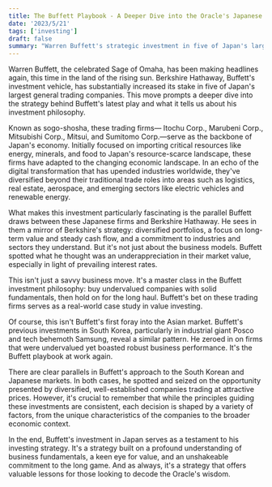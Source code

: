 ```yaml
---
title: The Buffett Playbook - A Deeper Dive into the Oracle's Japanese Bet
date: '2023/5/21'
tags: ['investing']
draft: false
summary: "Warren Buffett's strategic investment in five of Japan's largest general trading companies, paralleling his earlier moves in South Korea, is a testament to his value-oriented approach, identifying diversified, well-established companies trading at attractive prices within the broader economic context."
---
```


Warren Buffett, the celebrated Sage of Omaha, has been making headlines again, this time in the land of the rising sun. Berkshire Hathaway, Buffett's investment vehicle, has substantially increased its stake in five of Japan's largest general trading companies. This move prompts a deeper dive into the strategy behind Buffett's latest play and what it tells us about his investment philosophy.

Known as sogo-shosha, these trading firms— Itochu Corp., Marubeni Corp., Mitsubishi Corp., Mitsui, and Sumitomo Corp.—serve as the backbone of Japan's economy. Initially focused on importing critical resources like energy, minerals, and food to Japan's resource-scarce landscape, these firms have adapted to the changing economic landscape. In an echo of the digital transformation that has upended industries worldwide, they've diversified beyond their traditional trade roles into areas such as logistics, real estate, aerospace, and emerging sectors like electric vehicles and renewable energy.

What makes this investment particularly fascinating is the parallel Buffett draws between these Japanese firms and Berkshire Hathaway. He sees in them a mirror of Berkshire's strategy: diversified portfolios, a focus on long-term value and steady cash flow, and a commitment to industries and sectors they understand. But it's not just about the business models. Buffett spotted what he thought was an underappreciation in their market value, especially in light of prevailing interest rates.

This isn't just a savvy business move. It's a master class in the Buffett investment philosophy: buy undervalued companies with solid fundamentals, then hold on for the long haul. Buffett's bet on these trading firms serves as a real-world case study in value investing.

Of course, this isn't Buffett's first foray into the Asian market. Buffett's previous investments in South Korea, particularly in industrial giant Posco and tech behemoth Samsung, reveal a similar pattern. He zeroed in on firms that were undervalued yet boasted robust business performance. It's the Buffett playbook at work again.

There are clear parallels in Buffett's approach to the South Korean and Japanese markets. In both cases, he spotted and seized on the opportunity presented by diversified, well-established companies trading at attractive prices. However, it's crucial to remember that while the principles guiding these investments are consistent, each decision is shaped by a variety of factors, from the unique characteristics of the companies to the broader economic context.

In the end, Buffett's investment in Japan serves as a testament to his investing strategy. It's a strategy built on a profound understanding of business fundamentals, a keen eye for value, and an unshakeable commitment to the long game. And as always, it's a strategy that offers valuable lessons for those looking to decode the Oracle's wisdom.
